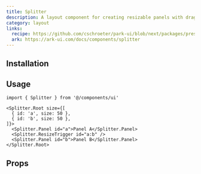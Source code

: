 ```yaml
---
title: Splitter
description: A layout component for creating resizable panels with drag handles.
category: layout
links:
  recipe: https://github.com/cschroeter/park-ui/blob/next/packages/preset/src/recipes/splitter.ts
  ark: https://ark-ui.com/docs/components/splitter
---
```


<ComponentExample name="basic" />

## Installation

<InstallationGuide />

## Usage

```tsx
import { Splitter } from '@/components/ui'
```

```tsx
<Splitter.Root size={[
  { id: 'a', size: 50 },
  { id: 'b', size: 50 },
]}>
  <Splitter.Panel id="a">Panel A</Splitter.Panel>
  <Splitter.ResizeTrigger id="a:b" />
  <Splitter.Panel id="b">Panel B</Splitter.Panel>
</Splitter.Root>
```

## Props

<PropsTable />
